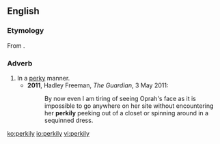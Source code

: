 ==English==

===Etymology===
From {{suffix|perky|ly|lang=en}}.

===Adverb===
{{en-adv}}

# In a [[perky]] manner.
#* '''2011''', Hadley Freeman, ''The Guardian'', 3 May 2011:
#*: By now even I am tiring of seeing Oprah's face as it is impossible to go anywhere on her site without encountering her '''perkily''' peeking out of a closet or spinning around in a sequinned dress.

[[ko:perkily]]
[[io:perkily]]
[[vi:perkily]]